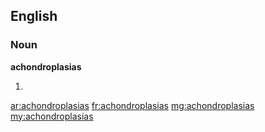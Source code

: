 ==English==

===Noun===
'''achondroplasias'''

# {{plural of|[[achondroplasia]]}}

[[ar:achondroplasias]]
[[fr:achondroplasias]]
[[mg:achondroplasias]]
[[my:achondroplasias]]